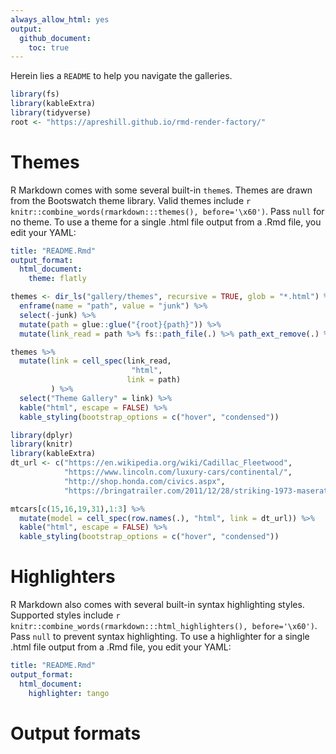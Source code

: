 ```yaml
---
always_allow_html: yes
output:
  github_document:
    toc: true
---
```


Herein lies a `README` to help you navigate the galleries.

```r
library(fs)
library(kableExtra)
library(tidyverse)
root <- "https://apreshill.github.io/rmd-render-factory/"
```

# Themes

R Markdown comes with some several built-in `theme`s. Themes are drawn from the Bootswatch theme library. Valid themes include `r knitr::combine_words(rmarkdown:::themes(), before='\x60')`. Pass `null` for no theme. To use a theme for a single .html file output from a .Rmd file, you edit your YAML:

```yaml
title: "README.Rmd"
output_format: 
  html_document:
    theme: flatly
```

```r
themes <- dir_ls("gallery/themes", recursive = TRUE, glob = "*.html") %>% 
  enframe(name = "path", value = "junk") %>% 
  select(-junk) %>% 
  mutate(path = glue::glue("{root}{path}")) %>% 
  mutate(link_read = path %>% fs::path_file(.) %>% path_ext_remove(.) %>% as.character())
```

```r
themes %>% 
  mutate(link = cell_spec(link_read, 
                           "html", 
                          link = path)
         ) %>% 
  select("Theme Gallery" = link) %>% 
  kable("html", escape = FALSE) %>%
  kable_styling(bootstrap_options = c("hover", "condensed")) 
```

```r
library(dplyr)
library(knitr)
library(kableExtra)
dt_url <- c("https://en.wikipedia.org/wiki/Cadillac_Fleetwood",
            "https://www.lincoln.com/luxury-cars/continental/",
            "http://shop.honda.com/civics.aspx",
            "https://bringatrailer.com/2011/12/28/striking-1973-maserati-bora-4-9/")

mtcars[c(15,16,19,31),1:3] %>% 
  mutate(model = cell_spec(row.names(.), "html", link = dt_url)) %>%
  kable("html", escape = FALSE) %>%
  kable_styling(bootstrap_options = c("hover", "condensed")) 
```



# Highlighters

R Markdown also comes with several built-in syntax highlighting styles. Supported styles include `r knitr::combine_words(rmarkdown:::html_highlighters(), before='\x60')`. Pass `null` to prevent syntax highlighting. To use a highlighter for a single .html file output from a .Rmd file, you edit your YAML:

```yaml
title: "README.Rmd"
output_format: 
  html_document:
    highlighter: tango
```

# Output formats
